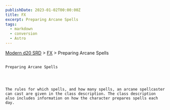 ```yaml
---
publishDate: 2023-01-02T00:00:00Z
title: FX
excerpt: Preparing Arcane Spells
tags:
  - markdown
  - conversion
  - Astro
---
```


[Modern d20 SRD](/#modernD20) >
[FX](modern-d20-srd-fx-index) > Preparing Arcane Spells

##

    Preparing Arcane Spells




    The rules for which spells, and how many spells, an arcane spellcaster can cast are given in the class description. The class description also includes information on how the character prepares spells each day.
